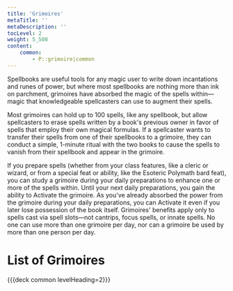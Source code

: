 ```yaml
---
title: 'Grimoires'
metaTitle: ''
metaDescription: ''
tocLevel: 2
weight: 5_500
content:
    common:
        - P::grimoire|common
---
```


Spellbooks are useful tools for any magic user to write down incantations and runes of power, but where most spellbooks are nothing more than ink on parchment, grimoires have absorbed the magic of the spells within—magic that knowledgeable spellcasters can use to augment their spells.

Most grimoires can hold up to 100 spells, like any spellbook, but allow spellcasters to erase spells written by a book's previous owner in favor of spells that employ their own magical formulas. If a spellcaster wants to transfer their spells from one of their spellbooks to a grimoire, they can conduct a simple, 1-minute ritual with the two books to cause the spells to vanish from their spellbook and appear in the grimoire.

If you prepare spells (whether from your class features, like a cleric or wizard, or from a special feat or ability, like the Esoteric Polymath bard feat), you can study a grimoire during your daily preparations to enhance one or more of the spells within. Until your next daily preparations, you gain the ability to Activate the grimoire. As you've already absorbed the power from the grimoire during your daily preparations, you can Activate it even if you later lose possession of the book itself. Grimoires' benefits apply only to spells cast via spell slots—not cantrips, focus spells, or innate spells. No one can use more than one grimoire per day, nor can a grimoire be used by more than one person per day.

# List of Grimoires

{{{deck common levelHeading=2}}}
